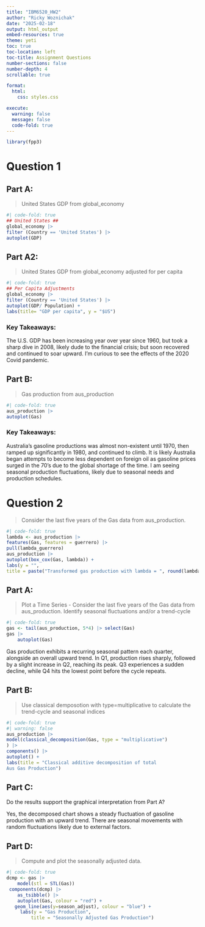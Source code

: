 ```yaml
---
title: "IBM6520_HW2"
author: "Ricky Woznichak"
date: "2025-02-18"
output: html_output
embed-resources: true
theme: yeti
toc: true
toc-location: left
toc-title: Assignment Questions
number-sections: false
number-depth: 4
scrollable: true

format:
  html:
    css: styles.css

execute: 
  warning: false
  message: false
  code-fold: true
---
```


```r
library(fpp3)
```

# Question 1

## Part A:

> United States GDP from global_economy

```r
#| code-fold: true
## United States ##
global_economy |>
filter (Country == 'United States') |>
autoplot(GDP)
```

## Part A2:

> United States GDP from global_economy adjusted for per capita

```r
#| code-fold: true
## Per Capita Adjustments
global_economy |>
filter (Country == 'United States') |>
autoplot(GDP/ Population) +
labs(title= "GDP per capita", y = "$US")

```

::: callout-note
### Key Takeaways:

The U.S. GDP has been increasing year over year since 1960, but took a sharp dive in 2008, likely dude to the financial crisis; but soon recovered and continued to soar upward. I'm curious to see the effects of the 2020 Covid pandemic.
:::

## Part B:

> Gas production from aus_production

```r
#| code-fold: true
aus_production |>
autoplot(Gas)
```

::: callout-note
### Key Takeaways:

Australia's gasoline productions was almost non-existent until 1970, then ramped up significantly in 1980, and continued to climb. It is likely Australia began attempts to become less dependent on foreign oil as gasoline prices surged in the 70's due to the global shortage of the time. I am seeing seasonal production fluctuations, likely due to seasonal needs and production schedules.
:::
# Question 2
>Consider the last five years of the Gas data from aus_production.

```r
#| code-fold: true
lambda <- aus_production |>
features(Gas, features = guerrero) |>
pull(lambda_guerrero)
aus_production |>
autoplot(box_cox(Gas, lambda)) +
labs(y = "",
title = paste("Transformed gas production with lambda = ", round(lambda,2)))
```
## Part A:
> Plot a Time Series - Consider the last five years of the Gas data from aus_production. Identify seasonal fluctuations and/or a trend-cycle

```r
#| code-fold: true
gas <- tail(aus_production, 5*4) |> select(Gas)
gas |>
    autoplot(Gas)
```
::: callout-note
Gas production exhibits a recurring seasonal pattern each quarter, alongside an overall upward trend. In Q1, production rises sharply, followed by a slight increase in Q2, reaching its peak. Q3 experiences a sudden decline, while Q4 hits the lowest point before the cycle repeats.
:::
## Part B:

> Use classical demposotion with type=multiplicative to calculate the trend-cycle and seasonal indices

```r
#| code-fold: true
#| warning: false
aus_production |>
model(classical_decomposition(Gas, type = "multiplicative")
) |>
components() |>
autoplot() +
labs(title = "Classical additive decomposition of total
Aus Gas Production")
```
## Part C:

::: callout-note
Do the results support the graphical interpretation from Part A?

Yes, the decomposed chart shows a steady fluctuation of gasoline production with an upward trend. There are seasonal movements with random fluctuations likely due to external factors.
:::
## Part D:
> Compute and plot the seasonally adjusted data.

```r
#| code-fold: true
dcmp <- gas |>
    model(stl = STL(Gas))
 components(dcmp) |>
    as_tsibble() |>
    autoplot(Gas, colour = "red") +
   geom_line(aes(y=season_adjust), colour = "blue") +
     labs(y = "Gas Production",
         title = "Seasonally Adjusted Gas Production")
```

